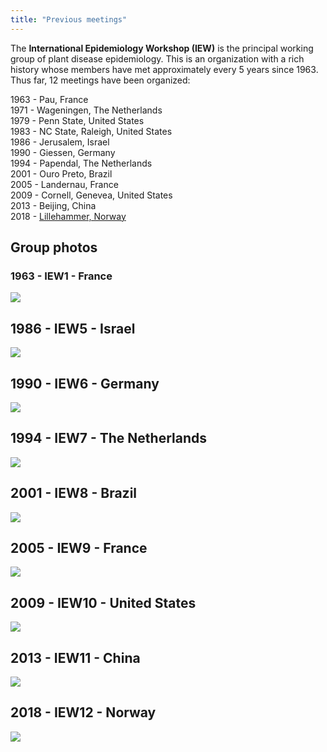 ```yaml
---
title: "Previous meetings"
---
```


The **International Epidemiology Workshop (IEW)** is the principal working group of plant disease epidemiology. This is an organization with a rich history whose members have met approximately every 5 years since 1963. Thus far, 12 meetings have been organized:

1963 - Pau, France\
1971 - Wageningen, The Netherlands\
1979 - Penn State, United States\
1983 - NC State, Raleigh, United States\
1986 - Jerusalem, Israel\
1990 - Giessen, Germany\
1994 - Papendal, The Netherlands\
2001 - Ouro Preto, Brazil\
2005 - Landernau, France\
2009 - Cornell, Genevea, United States\
2013 - Beijing, China\
2018 - [Lillehammer, Norway](https://nibio.pameldingssystem.no/iew12)\

## Group photos

### 1963 - IEW1 - France

![](figs/1963-1.jpg)

## 1986 - IEW5 - Israel

![](figs/1986-1.jpg)

## 1990 - IEW6 - Germany

![](figs/1990-1.jpg)

## 1994 - IEW7 - The Netherlands

![](figs/1994-1.jpg)

## 2001 - IEW8 - Brazil

![](figs/2001-1.jpg)

## 2005 - IEW9 - France

![](figs/2005-1.jpg)

## 2009 - IEW10 - United States

![](figs/2009-1.png)

## 2013 - IEW11 - China

![](figs/2013-1.jpg)

## 2018 - IEW12 - Norway

![](figs/2018-1.jpg)
